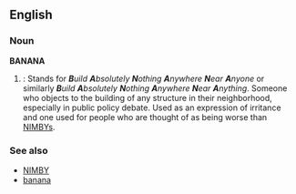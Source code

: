 ==English==

===Noun===
'''BANANA'''
# {{acronym}}: Stands for '' '''B'''uild '''A'''bsolutely '''N'''othing '''A'''nywhere '''N'''ear '''A'''nyone '' or similarly '' '''B'''uild '''A'''bsolutely '''N'''othing '''A'''nywhere '''N'''ear '''A'''nything ''. Someone who objects to the building of any structure in their neighborhood, especially in public policy debate. Used as an expression of irritance and one used for people who are thought of as being worse than [[NIMBY]]s.

===See also===
*[[NIMBY]]
*[[banana]]